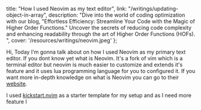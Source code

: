 
  title: "How I used Neovim as my text editor",
  link: "/writings/updating-object-in-array", 
  description: "Dive into the world of coding optimization with our blog, \"Effortless Efficiency: Streamline Your Code with the Magic of Higher Order Functions.\" Uncover the secrets of reducing code complexity and enhancing readability through the art of Higher Order Functions (HOFs). ",
  cover: '/resources/writings/neovim.jpeg'
};

Hi, Today I'm gonna talk about on how I used Neovim as my primary text editor. If you dont know yet what is Neovim. It's a fork of vim which is a terminal editor but neovim is
much easier to customize and extends it's feature and it uses lua programming language for you to configured it. If you want more in-depth knowledge on what is Neovim you can go
to their [website](https://www.neovim.io).

I used [kickstart.nvim](https://github.com/nvim-lua/kickstart.nvim) as a starter template for my setup and as I need more feature I 



